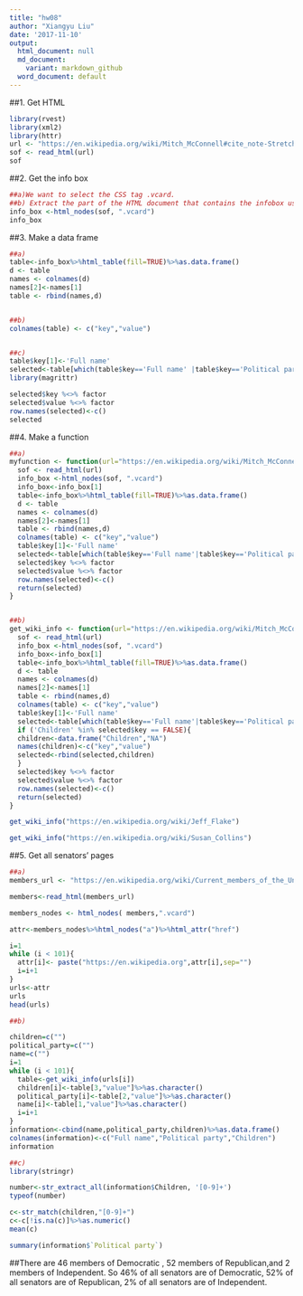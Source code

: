 ```yaml
---
title: "hw08"
author: "Xiangyu Liu"
date: '2017-11-10'
output:
  html_document: null
  md_document:
    variant: markdown_github
  word_document: default
---
```

##1. Get HTML
```r
library(rvest)
library(xml2)
library(httr)
url <- "https://en.wikipedia.org/wiki/Mitch_McConnell#cite_note-Stretch-22"
sof <- read_html(url)
sof
```
##2. Get the info box
```r
##a)We want to select the CSS tag .vcard.
##b) Extract the part of the HTML document that contains the infobox using the CSS information.
info_box <-html_nodes(sof, ".vcard")
info_box
```
##3. Make a data frame
```r
##a)
table<-info_box%>%html_table(fill=TRUE)%>%as.data.frame()
d <- table
names <- colnames(d)
names[2]<-names[1]
table <- rbind(names,d)


##b)
colnames(table) <- c("key","value")


##c)
table$key[1]<-'Full name'
selected<-table[which(table$key=='Full name' |table$key=='Political party'|table$key=='Children') ,]
library(magrittr)

selected$key %<>% factor
selected$value %<>% factor
row.names(selected)<-c()
selected
```
##4. Make a function
```r
##a)
myfunction <- function(url="https://en.wikipedia.org/wiki/Mitch_McConnell#cite_note-Stretch-22"){
  sof <- read_html(url)
  info_box <-html_nodes(sof, ".vcard")
  info_box<-info_box[1]
  table<-info_box%>%html_table(fill=TRUE)%>%as.data.frame()
  d <- table
  names <- colnames(d)
  names[2]<-names[1]
  table <- rbind(names,d)
  colnames(table) <- c("key","value")
  table$key[1]<-'Full name'
  selected<-table[which(table$key=='Full name'|table$key=='Political party'|table$key=='Children') ,]
  selected$key %<>% factor
  selected$value %<>% factor
  row.names(selected)<-c()
  return(selected)
}


##b)
get_wiki_info <- function(url="https://en.wikipedia.org/wiki/Mitch_McConnell#cite_note-Stretch-22"){
  sof <- read_html(url)
  info_box <-html_nodes(sof, ".vcard")
  info_box<-info_box[1]
  table<-info_box%>%html_table(fill=TRUE)%>%as.data.frame()
  d <- table
  names <- colnames(d)
  names[2]<-names[1]
  table <- rbind(names,d)
  colnames(table) <- c("key","value")
  table$key[1]<-'Full name'
  selected<-table[which(table$key=='Full name'|table$key=='Political party'|table$key=='Children') ,]
  if ('Children' %in% selected$key == FALSE){
  children<-data.frame("Children","NA")
  names(children)<-c("key","value")
  selected<-rbind(selected,children)
  }
  selected$key %<>% factor
  selected$value %<>% factor
  row.names(selected)<-c()
  return(selected)
}

get_wiki_info("https://en.wikipedia.org/wiki/Jeff_Flake")

get_wiki_info("https://en.wikipedia.org/wiki/Susan_Collins")

```
##5. Get all senators' pages
```r
##a)
members_url <- "https://en.wikipedia.org/wiki/Current_members_of_the_United_States_Senate"

members<-read_html(members_url)

members_nodes <- html_nodes( members,".vcard")

attr<-members_nodes%>%html_nodes("a")%>%html_attr("href")

i=1
while (i < 101){
  attr[i]<- paste("https://en.wikipedia.org",attr[i],sep="")
  i=i+1
}
urls<-attr
urls
head(urls)

##b)

children=c("")
political_party=c("")
name=c("")
i=1
while (i < 101){
  table<-get_wiki_info(urls[i])
  children[i]<-table[3,"value"]%>%as.character()
  political_party[i]<-table[2,"value"]%>%as.character()
  name[i]<-table[1,"value"]%>%as.character()
  i=i+1
}
information<-cbind(name,political_party,children)%>%as.data.frame()
colnames(information)<-c("Full name","Political party","Children")
information

##c)
library(stringr)

number<-str_extract_all(information$Children, '[0-9]+')
typeof(number)

c<-str_match(children,"[0-9]+")
c<-c[!is.na(c)]%>%as.numeric()
mean(c)
```
```r
summary(information$`Political party`)
```

##There are 46 members of Democratic , 52 members of Republican,and 2 members of Independent. So 46% of all senators are of Democratic, 52% of all senators are of Republican, 2% of all senators are of Independent. 
